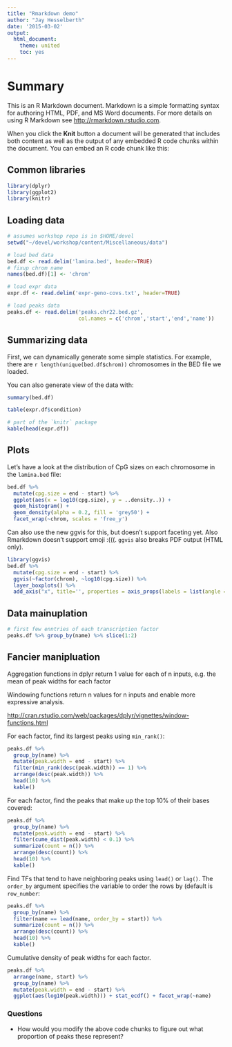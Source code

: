 ```yaml
---
title: "Rmarkdown demo"
author: "Jay Hesselberth"
date: '2015-03-02'
output:
  html_document:
    theme: united
    toc: yes
---
```


# Summary
This is an R Markdown document. Markdown is a simple formatting syntax for
authoring HTML, PDF, and MS Word documents. For more details on using R
Markdown see <http://rmarkdown.rstudio.com>.

When you click the **Knit** button a document will be generated that
includes both content as well as the output of any embedded R code chunks
within the document. You can embed an R code chunk like this:

## Common libraries
```r
library(dplyr)
library(ggplot2)
library(knitr)
```

## Loading data
```r
# assumes workshop repo is in $HOME/devel
setwd("~/devel/workshop/content/Miscellaneous/data")

# load bed data
bed.df <- read.delim('lamina.bed', header=TRUE)
# fixup chrom name
names(bed.df)[1] <- 'chrom'

# load expr data
expr.df <- read.delim('expr-geno-covs.txt', header=TRUE)

# load peaks data
peaks.df <- read.delim('peaks.chr22.bed.gz', 
                       col.names = c('chrom','start','end','name'))
```

## Summarizing data
First, we can dynamically generate some simple statistics. For example,
there are `r length(unique(bed.df$chrom))` chromosomes in the BED file we
loaded.

You can also generate view of the data with:

```r
summary(bed.df)

table(expr.df$condition)

# part of the `knitr` package
kable(head(expr.df))
```

## Plots

Let's have a look at the distribution of CpG sizes on each chromosome in
the `lamina.bed` file:

```r
bed.df %>%
  mutate(cpg.size = end - start) %>%
  ggplot(aes(x = log10(cpg.size), y = ..density..)) +
  geom_histogram() +
  geom_density(alpha = 0.2, fill = 'grey50') +
  facet_wrap(~chrom, scales = 'free_y')
```

Can also use the new ggvis for this, but doesn't support faceting yet.
Also Rmarkdown doesn't support emoji :(((. `ggvis` also breaks PDF output
(HTML only).

```r
library(ggvis)
bed.df %>%
  mutate(cpg.size = end - start) %>%
  ggvis(~factor(chrom), ~log10(cpg.size)) %>% 
  layer_boxplots() %>%
  add_axis("x", title='', properties = axis_props(labels = list(angle = -90)))
```

## Data mainuplation

```r
# first few enntries of each transcription factor
peaks.df %>% group_by(name) %>% slice(1:2)
```

## Fancier manipluation

Aggregation functions in dplyr return 1 value for each of n inputs, e.g.
the mean of peak widths for each factor

Windowing functions return n values for n inputs and enable more
expressive analysis.

<http://cran.rstudio.com/web/packages/dplyr/vignettes/window-functions.html>

For each factor, find its largest peaks using `min_rank()`:

```r
peaks.df %>%
  group_by(name) %>%
  mutate(peak.width = end - start) %>%
  filter(min_rank(desc(peak.width)) == 1) %>%
  arrange(desc(peak.width)) %>%
  head(10) %>%
  kable()
```

For each factor, find the peaks that make up the top 10% of their bases
covered:

```r
peaks.df %>%
  group_by(name) %>%
  mutate(peak.width = end - start) %>%
  filter(cume_dist(peak.width) < 0.1) %>%
  summarize(count = n()) %>%
  arrange(desc(count)) %>%
  head(10) %>%
  kable()
```

Find TFs that tend to have neighboring peaks using `lead()` or `lag()`.
The `order_by` argument specifies the variable to order the rows by
(default is `row_number`:

```r
peaks.df %>%
  group_by(name) %>%
  filter(name == lead(name, order_by = start)) %>%
  summarize(count = n()) %>%
  arrange(desc(count)) %>%
  head(10) %>%
  kable()
``` 

Cumulative density of peak widths for each factor.

```r
peaks.df %>%
  arrange(name, start) %>%
  group_by(name) %>%
  mutate(peak.width = end - start) %>%
  ggplot(aes(log10(peak.width))) + stat_ecdf() + facet_wrap(~name)
```

### Questions

- How would you modify the above code chunks to figure out what proportion
  of peaks these represent?

